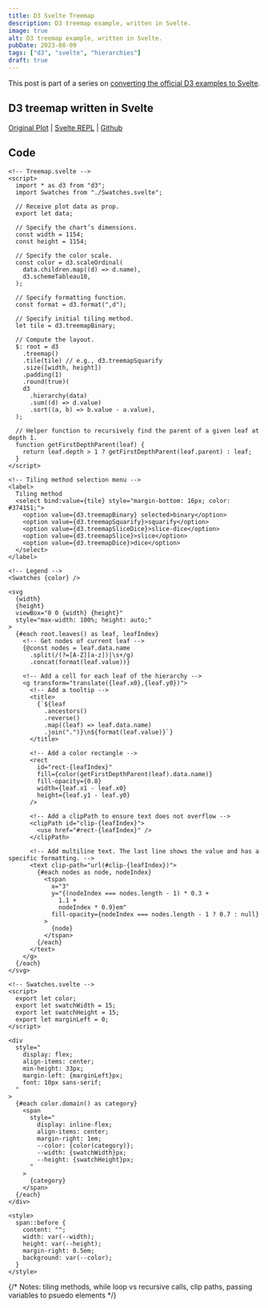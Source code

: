 ```yaml
---
title: D3 Svelte Treemap
description: D3 treemap example, written in Svelte.
image: true
alt: D3 treemap example, written in Svelte.
pubDate: 2023-08-09
tags: ["d3", "svelte", "hierarchies"]
draft: true
---
```



This post is part of a series on [converting the official D3 examples to
Svelte](/d3-svelte).

## D3 treemap written in Svelte

<App />

[Original Plot](https://observablehq.com/@d3/treemap/2) |
[Svelte REPL](https://svelte.dev/repl/3e4e05c17043416da6a9ab5962572979?version=4.1.1) |
[Github](https://github.com/tonydangblog/blog/tree/main/apps/frontend/src/content/posts/d3-svelte-treemap/_components/Plot.svelte)

## Code

```svelte
<!-- Treemap.svelte -->
<script>
  import * as d3 from "d3";
  import Swatches from "./Swatches.svelte";

  // Receive plot data as prop.
  export let data;

  // Specify the chart’s dimensions.
  const width = 1154;
  const height = 1154;

  // Specify the color scale.
  const color = d3.scaleOrdinal(
    data.children.map((d) => d.name),
    d3.schemeTableau10,
  );

  // Specify formatting function.
  const format = d3.format(",d");

  // Specify initial tiling method.
  let tile = d3.treemapBinary;

  // Compute the layout.
  $: root = d3
    .treemap()
    .tile(tile) // e.g., d3.treemapSquarify
    .size([width, height])
    .padding(1)
    .round(true)(
    d3
      .hierarchy(data)
      .sum((d) => d.value)
      .sort((a, b) => b.value - a.value),
  );

  // Helper function to recursively find the parent of a given leaf at depth 1.
  function getFirstDepthParent(leaf) {
    return leaf.depth > 1 ? getFirstDepthParent(leaf.parent) : leaf;
  }
</script>

<!-- Tiling method selection menu -->
<label>
  Tiling method
  <select bind:value={tile} style="margin-bottom: 16px; color: #374151;">
    <option value={d3.treemapBinary} selected>binary</option>
    <option value={d3.treemapSquarify}>squarify</option>
    <option value={d3.treemapSliceDice}>slice-dice</option>
    <option value={d3.treemapSlice}>slice</option>
    <option value={d3.treemapDice}>dice</option>
  </select>
</label>

<!-- Legend -->
<Swatches {color} />

<svg
  {width}
  {height}
  viewBox="0 0 {width} {height}"
  style="max-width: 100%; height: auto;"
>
  {#each root.leaves() as leaf, leafIndex}
    <!-- Get nodes of current leaf -->
    {@const nodes = leaf.data.name
      .split(/(?=[A-Z][a-z])|\s+/g)
      .concat(format(leaf.value))}

    <!-- Add a cell for each leaf of the hierarchy -->
    <g transform="translate({leaf.x0},{leaf.y0})">
      <!-- Add a tooltip -->
      <title>
        {`${leaf
          .ancestors()
          .reverse()
          .map((leaf) => leaf.data.name)
          .join(".")}\n${format(leaf.value)}`}
      </title>

      <!-- Add a color rectangle -->
      <rect
        id="rect-{leafIndex}"
        fill={color(getFirstDepthParent(leaf).data.name)}
        fill-opacity={0.8}
        width={leaf.x1 - leaf.x0}
        height={leaf.y1 - leaf.y0}
      />

      <!-- Add a clipPath to ensure text does not overflow -->
      <clipPath id="clip-{leafIndex}">
        <use href="#rect-{leafIndex}" />
      </clipPath>

      <!-- Add multiline text. The last line shows the value and has a specific formatting. -->
      <text clip-path="url(#clip-{leafIndex})">
        {#each nodes as node, nodeIndex}
          <tspan
            x="3"
            y="{(nodeIndex === nodes.length - 1) * 0.3 +
              1.1 +
              nodeIndex * 0.9}em"
            fill-opacity={nodeIndex === nodes.length - 1 ? 0.7 : null}
          >
            {node}
          </tspan>
        {/each}
      </text>
    </g>
  {/each}
</svg>
```

```svelte
<!-- Swatches.svelte -->
<script>
  export let color;
  export let swatchWidth = 15;
  export let swatchHeight = 15;
  export let marginLeft = 0;
</script>

<div
  style="
    display: flex; 
    align-items: center; 
    min-height: 33px; 
    margin-left: {marginLeft}px; 
    font: 10px sans-serif;
  "
>
  {#each color.domain() as category}
    <span
      style="
        display: inline-flex;
        align-items: center; 
        margin-right: 1em; 
        --color: {color(category)};
        --width: {swatchWidth}px;
        --height: {swatchHeight}px;
      "
    >
      {category}
    </span>
  {/each}
</div>

<style>
  span::before {
    content: "";
    width: var(--width);
    height: var(--height);
    margin-right: 0.5em;
    background: var(--color);
  }
</style>
```

{/* Notes: tiling methods, while loop vs recursive calls, clip paths, passing variables to psuedo elements */}
